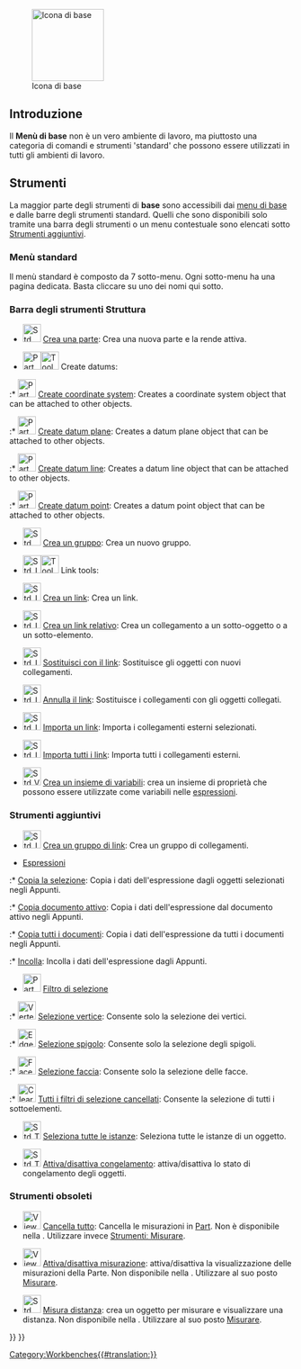 <languages/>

{{Docnav/it
|[[Workbenches/it|Ambienti di lavoro]]
|[[Assembly_Workbench/it|Ambiente Assembly]]
|IconL=
|IconR=Workbench_Assembly.svg
}}

[[Image:Freecad.svg|thumb|128px|Icona di base]]

{{TOCright}}

<span id="Introduction"></span>
==Introduzione==

Il '''Menù di base''' non è un vero ambiente di lavoro, ma piuttosto una categoria di comandi e strumenti 'standard' che possono essere utilizzati in tutti gli ambienti di lavoro.

<span id="Tools"></span>
==Strumenti==

<div class="mw-translate-fuzzy">
La maggior parte degli strumenti di '''base''' sono accessibili dai [[Standard_Menu/it|menu di base]] e dalle barre degli strumenti standard. Quelli che sono disponibili solo tramite una barra degli strumenti o un menu contestuale sono elencati sotto  [[#Additional_tools/it|Strumenti aggiuntivi]].
</div>

<span id="Standard_menu"></span>
===Menù standard===

Il menù standard è composto da 7 sotto-menu. Ogni sotto-menu ha una pagina dedicata. Basta cliccare su uno dei nomi qui sotto.

{{StdMenu
|
[[Std_File_Menu/it|File]]
&nbsp;&nbsp;&nbsp;
[[Std_Edit_Menu/it|Modifica]]
&nbsp;&nbsp;&nbsp;
[[Std_View_Menu/it|Visualizza]]
&nbsp;&nbsp;&nbsp;
[[Std_Tools_Menu/it|Strumenti]]
&nbsp;&nbsp;&nbsp;
[[Std_Macro_Menu/it|Macro]]
&nbsp;&nbsp;&nbsp;
[[Std_Windows_Menu/it|Finestre]]
&nbsp;&nbsp;&nbsp;
[[Std_Help_Menu/it|Aiuto]]
}}

<span id="Structure_toolbar"></span>
===Barra degli strumenti Struttura ===

* [[File:Std_Part.svg|32px]] [[Std_Part/it|Crea una parte]]: Crea una nuova parte e la rende attiva.

* <span id="Part_Datums">[[File:Part_CoordinateSystem.svg|x32px]][[Image:Toolbar_flyout_arrow_blue_background.svg|x32px]] Create datums: {{Version|1.1}}</span><!--Do not edit span id: the Part_Datums pages redirect here-->

:* [[File:Part_CoordinateSystem.svg|32px]] [[Part_CoordinateSystem|Create coordinate system]]: Creates a coordinate system object that can be attached to other objects. {{Version|1.1}}

:* [[File:Part_DatumPlane.svg|32px]] [[Part_DatumPlane|Create datum plane]]: Creates a datum plane object that can be attached to other objects. {{Version|1.1}}

:* [[File:Part_DatumLine.svg|32px]] [[Part_DatumLine|Create datum line]]: Creates a datum line object that can be attached to other objects. {{Version|1.1}}

:* [[File:Part_DatumPoint.svg|32px]] [[Part_DatumPoint|Create datum point]]: Creates a datum point object that can be attached to other objects. {{Version|1.1}}

* [[File:Std_Group.svg|32px]] [[Std_Group/it|Crea un gruppo]]: Crea un nuovo gruppo.

* <span id="Std_LinkActions">[[File:Std_LinkMake.svg|x32px]][[Image:Toolbar_flyout_arrow_blue_background.svg|x32px]] Link tools:</span><!--Do not edit span id: the Std_LinkActions pages redirect here-->

<div class="mw-translate-fuzzy">
* [[File:Std_LinkMake.svg|32px]] [[Std_LinkMake/it|Crea un link]]: Crea un link.
</div>

<div class="mw-translate-fuzzy">
* [[File:Std_LinkMakeRelative.svg|32px]] [[Std_LinkMakeRelative/it|Crea un link relativo]]: Crea un collegamento a un sotto-oggetto o a un sotto-elemento.
</div>

<div class="mw-translate-fuzzy">
* [[File:Std_LinkReplace.svg|32px]] [[Std_LinkReplace/it|Sostituisci con il link]]: Sostituisce gli oggetti con nuovi collegamenti.
</div>

<div class="mw-translate-fuzzy">
* [[File:Std_LinkUnlink.svg|32px]] [[Std_LinkUnlink/it|Annulla il link]]: Sostituisce i collegamenti con gli oggetti collegati.
</div>

<div class="mw-translate-fuzzy">
* [[File:Std_LinkImport.svg|32px]] [[Std_LinkImport/it|Importa un link]]: Importa i collegamenti esterni selezionati.
</div>

<div class="mw-translate-fuzzy">
* [[File:Std_LinkImportAll.svg|32px]] [[Std_LinkImportAll/it|Importa tutti i link]]: Importa tutti i collegamenti esterni.
</div>

* [[File:Std_VarSet.svg|32px]] [[Std_VarSet|Crea un insieme di variabili]]: crea un insieme di proprietà che possono essere utilizzate come variabili nelle [[Expressions/it|espressioni]]. {{Version/it|1.0}}

<span id="Additional_tools"></span>
===Strumenti aggiuntivi===

* [[File:Std_LinkMakeGroup.svg|32px]] [[Std_LinkMakeGroup/it|Crea un gruppo di link]]: Crea un gruppo di collegamenti.

<div class="mw-translate-fuzzy">
* [[Std_Expressions/it|Espressioni]]
</div>

:* [[Std_Expressions/it#Copia_la_selezione|Copia la selezione]]: Copia i dati dell'espressione dagli oggetti selezionati negli Appunti.

:* [[Std_Expressions/it#Copia_documento_attivo|Copia documento attivo]]: Copia i dati dell'espressione dal documento attivo negli Appunti.

:* [[Std_Expressions/it#Copia_tutti_i_documenti|Copia tutti i documenti]]: Copia i dati dell'espressione da tutti i documenti negli Appunti.

:* [[Std_Expressions/it#Incolla|Incolla]]: Incolla i dati dell'espressione dagli Appunti.

<div class="mw-translate-fuzzy">
* [[Image:Part_SelectFilter.svg|32px]] [[Part_SelectFilter/it|Filtro di selezione]] {{Emphasis|-- Disponibile solo se [[Part_Workbench/it|Part]] o [[PartDesign_Workbench/it|PartDesign]] sono stati caricati.}} {{Version/it|1.0}}
</div>

:* [[Image:Vertex-selection.svg|32px]] [[Part_SelectFilter/it#Selezione_vertice|Selezione vertice]]: Consente solo la selezione dei vertici.

:* [[Image:Edge-selection.svg|32px]] [[Part_SelectFilter/it#Selezione_spigolo|Selezione spigolo]]: Consente solo la selezione degli spigoli.

:* [[Image:Face-selection.svg|32px]] [[Part_SelectFilter/it#Selezione_faccia|Selezione faccia]]: Consente solo la selezione delle facce.

:* [[Image:Clear-selection.svg|32px]] [[Part_SelectFilter/it#Tutti_i_filtri_di_selezione_cancellati|Tutti i filtri di selezione cancellati]]: Consente la selezione di tutti i sottoelementi.

* [[File:Std_TreeSelectAllInstances.svg|32px]] [[Std_TreeSelectAllInstances/it|Seleziona tutte le istanze]]: Seleziona tutte le istanze di un oggetto.

<div class="mw-translate-fuzzy">
* [[File:Std_ToggleFreeze.svg|32px]] [[Std_ToggleFreeze/it|Attiva/disattiva congelamento]]: attiva/disattiva lo stato di congelamento degli oggetti.
{{Emphasis|-- Non disponibile in [[PartDesign_Workbench/it|PartDesign]].}} {{Version/it|1.0}}
</div>

<span id="Obsolete_tools"></span>
===Strumenti obsoleti===

* [[Image:View_Measure_Clear_All.svg|32px]] [[View_Measure_Clear_All/it|Cancella tutto]]: Cancella le misurazioni in [[Part_Workbench/it|Part]]. Non è disponibile nella {{VersionPlus/it|1.0}}. Utilizzare invece [[Std_Measure|Strumentiː Misurare]].

* [[Image:View_Measure_Toggle_All.svg|32px]] [[View_Measure_Toggle_All/it|Attiva/disattiva misurazione]]: attiva/disattiva la visualizzazione delle misurazioni della Parte. Non disponibile nella {{VersionPlus/it|1.0}}. Utilizzare al suo posto [[Std Measure/it|Misurare]].

* [[Image:Std_MeasureDistance.svg|32px]] [[Std_MeasureDistance/it|Misura distanza]]: crea un oggetto per misurare e visualizzare una distanza. Non disponibile nella {{VersionPlus/it|1.0}}. Utilizzare al suo posto [[Std Measure/it|Misurare]].


{{Docnav/it
|[[Workbenches/it|Ambienti di lavoro]]
|[[Assembly_Workbench/it|Ambiente Assembly]]
|IconL=
|IconR=Workbench_Assembly.svg
}}

{{Std_Base_navi{{#translation:}}}}
{{Userdocnavi{{#translation:}}}}
[[Category:Workbenches{{#translation:}}]]